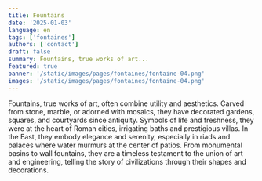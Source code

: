 ```yaml
---
title: Fountains
date: '2025-01-03'
language: en
tags: ['fontaines']
authors: ['contact']
draft: false
summary: Fountains, true works of art...
featured: true
banner: '/static/images/pages/fontaines/fontaine-04.png'
images: '/static/images/pages/fontaines/fontaine-04.png'
---
```

Fountains, true works of art, often combine utility and aesthetics. Carved from stone, marble, or adorned with mosaics, they have decorated gardens, squares, and courtyards since antiquity. Symbols of life and freshness, they were at the heart of Roman cities, irrigating baths and prestigious villas. 
In the East, they embody elegance and serenity, especially in riads and palaces where water murmurs at the center of patios. From monumental basins to wall fountains, they are a timeless testament to the union of art and engineering, telling the story of civilizations through their shapes and decorations.

<div className="grid grid-cols-1 md:grid-cols-2 lg:grid-cols-3 gap-2">
    <FancyBoxImage 
      src="/static/images/pages/fontaines/fontaine-01.png" 
      alt="fontaine-01"  
      width={2912}
      height={1632}   
      className="w-full"
    />
    <FancyBoxImage 
      src="/static/images/pages/fontaines/fontaine-02.png" 
      alt="fontaine-02"  
      width={2912}
      height={1632}   
      className="w-full"
    />
    <FancyBoxImage 
      src="/static/images/pages/fontaines/fontaine-03.png" 
      alt="fontaine-03"  
      width={2912}
      height={1632}   
      className="w-full"
    />
    <FancyBoxImage 
      src="/static/images/pages/fontaines/fontaine-04.png" 
      alt="fontaine-04"  
      width={2912}
      height={1632}   
      className="w-full"
    />
    <FancyBoxImage 
      src="/static/images/pages/fontaines/fontaine-05.png" 
      alt="fontaine-05"  
      width={2912}
      height={1632}   
      className="w-full"
    />
    <FancyBoxImage 
      src="/static/images/pages/fontaines/robinet-01.png" 
      alt="robinet-01"  
      width={2912}
      height={1632}   
      className="w-full"
    />
</div>